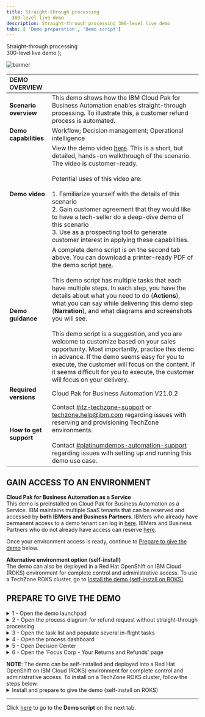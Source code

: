 ---
title: Straight-through processing
  300-level live demo
description: Straight-through processing 300-level live demo
tabs: [ 'Demo preparation', 'Demo script']
---

  <span>
    Straight-through processing <br/> 300-level live demo
  </span> );

![banner](./images/BA_STP_300_Prep_GitHub_banner_8-3-21_short.jpg)
<span id="top"></span>

| DEMO OVERVIEW |  |
| :--- | :--- |
| **Scenario overview** | This demo shows how the IBM Cloud Pak for Business Automation enables straight-through processing. To illustrate this, a customer refund process is automated. |
| **Demo capabilities** | Workflow; Decision management; Operational intelligence |
| **Demo video** | View the demo video <a href="https://ibm.ent.box.com/s/4yskrkefl1ssjxjmxx3kln87z5on4thx" target="_blank" rel="noreferrer">here</a>. This is a short, but detailed, hands-on walkthrough of the scenario. The video is customer-ready.<br/><br/>Potential uses of this video are:<br/><br/>1. Familiarize yourself with the details of this scenario <br/>2. Gain customer agreement that they would like to have a tech-seller do a deep-dive demo of this scenario <br/>3. Use as a prospecting tool to generate customer interest in applying these capabilities. |
| **Demo guidance** | A complete demo script is on the second tab above. You can download a printer-ready PDF of the demo script <a href="./300-BA-STP-Demo-Script.pdf" target="_blank" rel="noreferrer">here</a>. <br/><br/> This demo script has multiple tasks that each have multiple steps. In each step, you have the details about what you need to do (**Actions**), what you can say while delivering this demo step (**Narration**), and what diagrams and screenshots you will see. <br/><br/> This demo script is a suggestion, and you are welcome to customize based on your sales opportunity. Most importantly, practice this demo in advance. If the demo seems easy for you to execute, the customer will focus on the content. If it seems difficult for you to execute, the customer will focus on your delivery. |
| **Required versions** | Cloud Pak for Business Automation V21.0.2 |
| **How to get support** | Contact <a href="https://ibm-cloud.slack.com/archives/C0124J683GW" target="_blank" rel="noreferrer">#itz-techzone-support</a> or <a href="mailto:techzone.help@ibm.com">techzone.help@ibm.com</a> regarding issues with reserving and provisioning TechZone environments. <br/><br/> Contact <a href="https://ibm-cloud.slack.com/archives/C0216F39ACU" target="_blank" rel="noreferrer">#platinumdemos-automation-support</a> regarding issues with setting up and running this demo use case. |

## **GAIN ACCESS TO AN ENVIRONMENT**

**Cloud Pak for Business Automation as a Service**<br/>
This demo is preinstalled on Cloud Pak for Business Automation as a Service. IBM maintains multiple SaaS tenants that can be reserved and accessed by **both IBMers and Business Partners**. IBMers who already have permanent access to a demo tenant can log in <a href="https://www.automationcloud.ibm.com/" target="_blank" rel="noreferrer">here</a>. IBMers and Business Partners who do not already have access can reserve <a href="https://techzone.ibm.com/collection/5fdfcf8b99cf35001ee4954d" target="_blank" rel="noreferrer">here</a>.

Once your environment access is ready, continue to [Prepare to give the demo](#prepare) below.

**Alternative environment option (self-install)**<br/>
The demo can also be deployed in a Red Hat OpenShift on IBM Cloud (ROKS) environment for complete control and administrative access. To use a TechZone ROKS cluster, go to [Install the demo (self-install on ROKS)](#selfinstall).


## **PREPARE TO GIVE THE DEMO**

<span id="prepare"></span>

<details>

<summary>1 - Open the demo launchpad </summary>
<br/>

The Refund Request Demo Launchpad is used to open all the user interfaces used in the demo.

Access your IBM Cloud Pak for Business Automation as a Service tenant <a href="https://www.automationcloud.ibm.com/" target="_blank" rel="noreferrer">here</a>.<br/><br/>

1.1&ensp;&thinsp;&ensp;&thinsp;&ensp;Enter your email address and log in to IBM Cloud Pak for Business Automation as a Service. <br/><br/><img src="https://raw.githubusercontent.com/ibm-garage-tsa/platinum-demos/master/src/pages/300-business-automation/images/Stu_1.1.png" width="800" /><br/>

1.2&ensp;&thinsp;&ensp;&thinsp;&ensp;Click the dropdown menu in the top left corner of the screen. <br/><br/><img src="https://raw.githubusercontent.com/ibm-garage-tsa/platinum-demos/master/src/pages/300-business-automation/images/Stu_1.1.1_tech_seller.png" width="800" /><br/>

1.3&ensp;&thinsp;&ensp;&thinsp;&ensp;Click **Development** on the left-hand side, and click **Production** to switch to that environment. <br/><br/><img src="https://raw.githubusercontent.com/ibm-garage-tsa/platinum-demos/master/src/pages/300-business-automation/images/Stu_1.1.2_tech_seller.png" width="800" /><br/>

1.4&ensp;&thinsp;&ensp;&thinsp;&ensp;On the left-hand side, click **Run**.<br/><br/><img src="https://raw.githubusercontent.com/ibm-garage-tsa/platinum-demos/master/src/pages/300-business-automation/images/Stu_1.1.3_tech_seller.png" width="800" /><br/>

1.5&ensp;&thinsp;&ensp;&thinsp;&ensp;Click **Business Automation Apps**.

<br/>

<img src="https://raw.githubusercontent.com/ibm-garage-tsa/platinum-demos/master/src/pages/300-business-automation/images/Stu_1.2.png" width="800" />

1.6&ensp;&thinsp;&ensp;&thinsp;&ensp;Click the **Refund Request** tile.

<br/>

<img src="https://raw.githubusercontent.com/ibm-garage-tsa/platinum-demos/master/src/pages/300-business-automation/images/Stu_1.3.png" width="800" />

1.7&ensp;&thinsp;&ensp;&thinsp;&ensp;The demo launchpad should now appear.

<br/>

<img src="https://raw.githubusercontent.com/ibm-garage-tsa/platinum-demos/master/src/pages/300-business-automation/images/Stu_1.4.png" width="800" /><br/>

**[Go to top](#top)**

</details>

<details>

<summary>2 - Open the process diagram for refund request without straight-through processing</summary>
<br/>

You will use Process Designer to open the **Refund Request without STP** process diagram.
<br/>

2.1&ensp;&thinsp;&ensp;&thinsp;&ensp;First, click **Hector, the Process Analyst** and copy the automatically-generated URL, then paste it to a new browser tab to open Workflow Center.<br/><br/>

<img src="https://raw.githubusercontent.com/ibm-garage-tsa/platinum-demos/master/src/pages/300-business-automation/images/2.1.Saas.png" width="800" /><br/>

2.2&ensp;&thinsp;&ensp;&thinsp;&ensp;Next, click the **Process apps** tile.<br/><br/>

<img src="https://raw.githubusercontent.com/ibm-garage-tsa/platinum-demos/master/src/pages/300-business-automation/images/2.2.Saas.png" width="800" /><br/>

2.3&ensp;&thinsp;&ensp;&thinsp;&ensp;Next, click the **Refund Request** title of the corresponding tile.<br/><br/>

<img src="https://raw.githubusercontent.com/ibm-garage-tsa/platinum-demos/master/src/pages/300-business-automation/images/Stu_2.3.png" width="800" /><br/>

2.4&ensp;&thinsp;&ensp;&thinsp;&ensp;Inside the process app, click **Processes**, and then click **Refund Request without STP**.<br/><br/>

<img src="https://raw.githubusercontent.com/ibm-garage-tsa/platinum-demos/master/src/pages/300-business-automation/images/Stu_3.6.png" width="800" /><br/>

2.5&ensp;&thinsp;&ensp;&thinsp;&ensp;The **Refund Request without STP** process diagram will open.

<br/>

<InlineNotification>
<strong>NOTE</strong>: This will be the tab to display when you start the demo.
</InlineNotification><br/>

<img src="https://raw.githubusercontent.com/ibm-garage-tsa/platinum-demos/master/src/pages/300-business-automation/images/Stu_3.7.png" width="800" /><br/>

**[Go to top](#top)**

</details>

<details>

<summary>3 - Open the task list and populate several in-flight tasks</summary>

<br/>

In this step, you will open the task list view in a new tab and populate some in-flight process instances so there are tasks in the inbox.
<br/>

<InlineNotification>
<strong>NOTE</strong>: The tasks will be automatically deleted after 12 hours to keep things clean for other users.
</InlineNotification><br/>

3.1&ensp;&thinsp;&ensp;&thinsp;&ensp;Go to the Refund Request Demo Launchpad (pictured below) and click **Sam, the Refund Investigator**.

<br/>

<img src="https://raw.githubusercontent.com/ibm-garage-tsa/platinum-demos/master/src/pages/300-business-automation/images/one.png" width="800" /><br/>

3.2&ensp;&thinsp;&ensp;&thinsp;&ensp;Copy the automatically-generated URL for **Process Portal** (Navigator Work Dashboard is not supported for process creation), then paste it to a new browser tab.

<br/>

<img src="https://raw.githubusercontent.com/ibm-garage-tsa/platinum-demos/master/src/pages/300-business-automation/images/two.png" width="800" /><br/>

3.3&ensp;&thinsp;&ensp;&thinsp;&ensp;Under **Launch**, click **Refund Request** three times to generate a few new processes.<br/><br/>

<img src="https://raw.githubusercontent.com/ibm-garage-tsa/platinum-demos/master/src/pages/300-business-automation/images/three.png" width="800" /><br/>

3.4&ensp;&thinsp;&ensp;&thinsp;&ensp;Three new tasks should appear in the **Work** inbox.

<br/>

<img src="https://raw.githubusercontent.com/ibm-garage-tsa/platinum-demos/master/src/pages/300-business-automation/images/four.png" width="800" /><br/>

3.5&ensp;&thinsp;&ensp;&thinsp;&ensp;Leave this tab open for the demo. If you prefer Navigator you can close it, go back and use the automatically-generated URL to open Navigator and then navigate to the Work Dashboard.

<br/>

**[Go to top](#top)**

</details>

<details>

<summary>4 - Open the process dashboard</summary>
<br/>

In this step, you will you will open the **Refund Request dashboard** in a new tab.<br/><br/>

4.1&ensp;&thinsp;&ensp;&thinsp;&ensp;Go to the Refund Request Demo Launchpad (pictured below), and click **Tom, the Business Analyst**.
<br/>

<img src="https://raw.githubusercontent.com/ibm-garage-tsa/platinum-demos/master/src/pages/300-business-automation/images/Stu_5.1.png" width="800" /><br/>

4.2&ensp;&thinsp;&ensp;&thinsp;&ensp;Business Performance Center will open in a new tab. Click the **Refund Request (RR) - Week 1** dashboard.<br/><br/>

<img src="https://raw.githubusercontent.com/ibm-garage-tsa/platinum-demos/master/src/pages/300-business-automation/images/Stu_5.2.png" width="800" /><br/>

4.3&ensp;&thinsp;&ensp;&thinsp;&ensp;The **Refund Request (RR) - Week 1** dashboard will open.<br/><br/>

<img src="https://raw.githubusercontent.com/ibm-garage-tsa/platinum-demos/master/src/pages/300-business-automation/images/Stu_5.3.png" width="800" />

**[Go to top](#top)**

</details>

<details>

<summary>5 - Open Decision Center</summary>

<br/>

In this step, you will open **Decision Center** in a new tab.<br/><br/>

5.1&ensp;&thinsp;&ensp;&thinsp;&ensp;Go to the Refund Request Demo Launchpad, and click **Emma, the Rules Manager**.

<br/>

<img src="https://raw.githubusercontent.com/ibm-garage-tsa/platinum-demos/master/src/pages/300-business-automation/images/Stu_6.1.png" width="800" /><br/>

5.2&ensp;&thinsp;&ensp;&thinsp;&ensp;**Decision Center** will open in a new tab.<br/><br/>

5.3&ensp;&thinsp;&ensp;&thinsp;&ensp;If asked to log in, use the default `odmAdmin`/`odmAdmin` username and password.<br/><br/>

<InlineNotification>
<strong>NOTE</strong>: The list of decision services will be different depending on your environment and permissions.
</InlineNotification><br/>

<img src="https://raw.githubusercontent.com/ibm-garage-tsa/platinum-demos/master/src/pages/300-business-automation/images/DecisionCenter.png" width="800" /><br/>

**[Go to top](#top)**

</details>

<details>

<summary>6 - Open the 'Focus Corp - Your Returns and Refunds' page</summary>
<br/>

In this step, you will open the **Focus Corp - Your Returns and Refunds** page in a new tab. This is where you will demonstrate how to submit refund requests as a customer.<br/><br/>

6.1&ensp;&thinsp;&ensp;&thinsp;&ensp;Go to the Refund Request Demo Launchpad, and click **Anna, the Customer**.

<br/>

<img src="https://raw.githubusercontent.com/ibm-garage-tsa/platinum-demos/master/src/pages/300-business-automation/images/Stu_7.1.png" width="800" /><br/>

6.2&ensp;&thinsp;&ensp;&thinsp;&ensp;The **Focus Corp - Your Returns and Refunds** page will open. <br/><br/>

<img src="https://raw.githubusercontent.com/ibm-garage-tsa/platinum-demos/master/src/pages/300-business-automation/images/Stu_7.2.png" width="800" /><br/>

**[Go to top](#top)**

</details>

<span id="selfinstall"></span>

<InlineNotification>
<strong>NOTE</strong>: The demo can be self-installed and deployed into a Red Hat OpenShift on IBM Cloud (ROKS) environment for complete control and administrative access. To install on a TechZone ROKS cluster, follow the steps below.</InlineNotification>

<details>

<summary>Install and prepare to give the demo (self-install on ROKS)</summary>

## **INSTALL THE DEMO (SELF-INSTALL ON ROKS)**

<br/>

<details>

<summary>1 - Reserve and configure a TechZone ROKS cluster</summary>

<br/>

<details>

<summary>1.1 - Reserve an environment on TechZone</summary>

<br/>

1.1.1&ensp;&thinsp;&ensp;&thinsp;&ensp;To reserve a preinstalled Cloud Pak for Business Automation (CP4BA) V21.0.2 on Red Hat OpenShift, go <a href="https://techzone.ibm.com/my/reservations/create/615dcbbc7ed3c6001edaa865" target="_blank" rel="noreferrer">here</a> and complete the form.

<br/>

Alternatively, you can install the demo into your own cluster. You will need your own OpenShift-based cluster with the CP4BA V21.0.2 installed and configured with access to all the required user interfaces.

<br/>

<InlineNotification>
<strong>SUGGESTION</strong>: When selecting your data center location, use one with the lowest storage % available, even if this is farther from your location.</InlineNotification><br/>

1.1.2&ensp;&thinsp;&ensp;&thinsp;&ensp;Submit and wait for your cluster to be ready.

<br/>

<InlineNotification>
<strong>NOTE</strong>: If your reservation submission fails with an error, try a second time. If it fails again, wait 30 minutes and check the <a href="https://techzone.ibm.com/my/reservations" target="_blank" rel="noreferrer">my reservations page</a> to see if the reservation was successful before you try again. For support and errors in Technology Zone, contact <a href="https://ibm-cloud.slack.com/archives/C0124J683GW" target="_blank" rel="noreferrer">#itz-techzone-support</a> or <a href="mailto:techzone.help@ibm.com">techzone.help@ibm.com</a>.
</InlineNotification><br/>

Once your environment is ready, continue to the next step.

<br/>

**[Go to top](#top)**

</details>

<br/>

<details>

<summary>1.2 - Validate your cluster</summary>

<br/>

While you may see your environment through the IBM Cloud web console within a few minutes, the operator will typically take 4 to 8 hours to complete the installation of CP4BA.

<br/>

<InlineNotification><strong>Cluster readiness expectations</strong>: Demo Pattern Preinstalled Clusters may be accessible via the IBM Cloud web console and OpenShift web console in 20-60 minutes but the operator will still be deploying your CP4BA installation for at least 4 hours and generally not more than 8 hours.</InlineNotification><br/>

For issues with any of the steps below, go to the Troubleshooting page (<a href="https://github.ibm.com/jgoodhue/cp4ba-roks-install/blob/master/Additional-files/troubleshooting-cluster.md" target="_blank" rel="noreferrer">IBMers</a> or <a href="https://ibm.box.com/s/0tixffd951qg84r28qgb8q1hz2bodinj" target="_blank" rel="noreferrer">Partners</a>).

<br/>

To know when your cluster is ready:

<br/>

1.2.1&ensp;&thinsp;&ensp;&thinsp;&ensp;First, wait for an email with a subject ending with "is ready" within 20-60 minutes. If you do not receive an email or to check on status, go to IBM Technology Zone's <a href="https://techzone.ibm.com/my/reservations" target="_blank" rel="noreferrer">my reservations page</a>.

<br/>

1.2.2&ensp;&thinsp;&ensp;&thinsp;&ensp;Next, use the email with a subject ending with "is ready" and click to open the console. You may also use the IBM Technology Zone's <a href="https://techzone.ibm.com/my/reservations" target="_blank" rel="noreferrer">my reservations page</a> to retrieve the link.

<br/>

1.2.3&ensp;&thinsp;&ensp;&thinsp;&ensp;On the IBM Cloud web console cluster page, check to be sure the status shows Normal with a green check and an Ingress subdomain exists.

<br/>

1.2.4&ensp;&thinsp;&ensp;&thinsp;&ensp;Click the **OpenShift web console** button in the upper right.

<br/>

1.2.5&ensp;&thinsp;&ensp;&thinsp;&ensp;The last task within the operator is to generate a config map named `icp4adeploy-cp4ba-access-info`, which you can access in the OpenShift web console under **Workloads -> Config Maps** or via the CLI. If this config map exists, then CP4BA should be ready. The `icp4adeploy-cp4ba-access-info` config map provides all the required urls and login information needed to install and run the demonstration.

<br/>

<InlineNotification>
<strong>NOTE</strong>: It is not recommended to change the password of cp4admin. Instead, create a new admin user if this is required.
</InlineNotification><br/>

**[Go to top](#top)**

</details>

<br/>

<details>

<summary>1.3 - Set up ROKS ingress</summary>

<br/>

OpenShift environments based on the demo pattern and running on IBM Red Hat OpenShift on IBM Cloud (ROKS) will not have any trusted ingress or certificates for Cloud Pak for Business Automation routes and services. This means that workflows (such as those running in Workflow Authoring in Business Automation Studio) will not be able to successfully connect to Operational Decision Manager (ODM) services.

<br/>

The following is needed to ensure ODM is trusted by browsers and by Workflow Authoring (additional networking configurations may also be supported but have not been tested). Some of the following steps require the OpenShift command-line interface (the `oc` command) and cannot be done in the web console.

<br/>

Go <a href="https://docs.openshift.com/container-platform/4.7/cli_reference/openshift_cli/getting-started-cli.html" target="_blank" rel="noreferrer">here</a> to install the OpenShift command-line interface before continuing.

<br/>

1.3.1&ensp;&thinsp;&ensp;&thinsp;&ensp;If not still open, click the **OpenShift web console** button in the upper right of your ROKS cluster page in IBM Cloud web console.

<br/>

1.3.2&ensp;&thinsp;&ensp;&thinsp;&ensp;Navigate to **Home -> Projects ->** `openshift-ingress`.

<br/>

1.3.3&ensp;&thinsp;&ensp;&thinsp;&ensp;Navigate to **Workloads -> Secrets** and locate the secret with the name equal to your cluster hostname (such as `itzroks-0600004t7y-ycnqs-4b4a324f027aea19c5cbc0c3275c4656-0000.us-south.containers.appdomain.cloud` or `ibmcloud-roks-83eow-4b4a324f027aea19c5cbc0c3275c4656-0000`).

<br/>

1.3.4&ensp;&thinsp;&ensp;&thinsp;&ensp;Extract/copy `tls.key` and save to a new file using a text editor without any special formatting (be careful not to type any other character in the file).

<br/>

1.3.5&ensp;&thinsp;&ensp;&thinsp;&ensp;Repeat for `tls.crt` in a second new file.

<br/>

1.3.6&ensp;&thinsp;&ensp;&thinsp;&ensp;Access the CLI at the upper right of the web console by clicking **IBM# -> Copy Login Command**.

<br/>

1.3.7&ensp;&thinsp;&ensp;&thinsp;&ensp;Click **Display token** and copy the line under **Log in with this token**.

<br/>

1.3.8&ensp;&thinsp;&ensp;&thinsp;&ensp;Paste it into a terminal where the `oc` CLI is installed and execute.

<br/>

1.3.9&ensp;&thinsp;&ensp;&thinsp;&ensp;Run the following command: `oc project dtecp4ba` (or the name of your own project/namespace).

<br/>

1.3.10&ensp;&thinsp;&ensp;&thinsp;&ensp;Run the following command where `tls.crt` and `tls.key` are the names of the files you created above: `oc create secret tls cp4a-wildcard --cert tls.crt --key tls.key`.

<br/>

1.3.11&ensp;&thinsp;&ensp;&thinsp;&ensp;Back in the OpenShift web console, navigate to **Operators -> Installed Operators -> IBM Cloud Pak for Business Automation -> CP4BA Deployment tab ->** `icp4adeploy` -> **YAML** tab (or if not using OLM, Administration -> Custom Resource Definitions -> ICP4ACluster -> Instances tab -> icp4adeploy -> YAML tab).

<br/>

1.3.12&ensp;&thinsp;&ensp;&thinsp;&ensp;Carefully search for the `shared_configuration` section.

<br/>

1.3.13&ensp;&thinsp;&ensp;&thinsp;&ensp;Carefully add a new line below `shared_configuration` and indent two spaces.

<br/>

1.3.14&ensp;&thinsp;&ensp;&thinsp;&ensp;Carefully enter the following: `external_tls_certificate_secret: cp4a-wildcard`.

<br/>

1.3.15&ensp;&thinsp;&ensp;&thinsp;&ensp;Click **Save**.

<br/>

1.3.16&ensp;&thinsp;&ensp;&thinsp;&ensp;Wait for the operator to reconcile the CR which normally requires 30-120 minutes.

<br/>

1.3.17&ensp;&thinsp;&ensp;&thinsp;&ensp;Verify the configuration is effective by navigating to an ODM route in a new browser tab (such as `https://odm-decisionserverconsole-<namespace>.<cluster>.<region>.containers.appdomain.cloud`) and ensure it shows as secure with a trusted certificate (most browsers show a lock icon to the left of the URL).

<br/>

**[Go to top](#top)**

</details>

<br/>

<details>

<summary>1.4 - Log in to Cloud Pak for Business Automation</summary>

<br/>

1.4.1&ensp;&thinsp;&ensp;&thinsp;&ensp;All the URLs and user and password information you need will be present in the `icp4adeploy-cp4ba-access-info` config map which you can access in the OCP web console under **Workloads -> Config Maps** or via the CLI. When you navigate to an interface and need to log in, use Enterprise LDAP and cp4admin.

<br/>

<InlineNotification>
<strong>NOTE</strong>: Be sure to carefully follow the instructions in each section of the config map and open each of the mentioned URLs in your browser to accept the self-signed certificates or you will receive errors.
</InlineNotification><br/>

**[Go to top](#top)**

</details>

</details>

<br/>

<details>

<summary>2 - Install the straight-through processing demo</summary>

<br/>

<details>

<summary>2.1 - Deploy Operational Decision Manager artifacts</summary>

<br/>

2.1.1&ensp;&thinsp;&ensp;&thinsp;&ensp;Download these two files:<br/><br/><a href="https://github.com/ibm-cloud-architecture/dba-refund-request/raw/master/decision/Refund%20Processing%20%5Bmain%5D%202021.08.20_01_ocp-demo-2102.zip" target="_blank" rel="noreferrer">Refund processing - main branch</a><br/><a href="https://github.com/ibm-cloud-architecture/dba-refund-request/raw/master/decision/Refund%20Processing%20%5BReduce%20Manual%20Processing%5D%202021.08.20_01_ocp-demo-2102.zip" target="_blank" rel="noreferrer">Refund processing - reduce manual processing branch</a>

<br/>

2.1.2&ensp;&thinsp;&ensp;&thinsp;&ensp;Log in to the Decision Center Business console URL.

<br/>

2.1.3&ensp;&thinsp;&ensp;&thinsp;&ensp;On **Library**, click the import icon.

<br/>

2.1.4&ensp;&thinsp;&ensp;&thinsp;&ensp;Choose and upload `Refund Processing [main] YYYY.MM.DD_XX.zip`.

<br/>

2.1.5&ensp;&thinsp;&ensp;&thinsp;&ensp;Open the **main** branch, click **Deployments** and deploy to your Rule Execution Server as V1.0 (adjust the server within the deployment configuration as required).

<br/>

2.1.6&ensp;&thinsp;&ensp;&thinsp;&ensp;Return to the branch list and click the plus sign to create a new branch based on **main** named `Reduce Manual Processing`.

<br/>

2.1.7&ensp;&thinsp;&ensp;&thinsp;&ensp;Import `Refund Processing [Reduce Manual Processing] YYYY.MM.DD_XX.zip` to the new branch and choose to **replace the existing elements**.

<br/>

2.1.8&ensp;&thinsp;&ensp;&thinsp;&ensp;Deploy the new branch to Rule Execution Server as V1.1.

<br/>

**[Go to top](#top)**

</details>

<br/>

<details>

<summary>2.2 - Deploy Business Automation Workflow artifacts</summary>

<br/>

2.2.1&ensp;&thinsp;&ensp;&thinsp;&ensp;Download this file: <a href="https://github.com/ibm-cloud-architecture/dba-refund-request/raw/master/workflow/Refund_Request%20-%202021.07.24_04.twx" target="_blank" rel="noreferrer">Refund Request process app</a>

<br/>

2.2.2&ensp;&thinsp;&ensp;&thinsp;&ensp;Log in to Workflow Authoring via the Business Automation Studio URL and navigate to **Business automations -> Workflows**.

<br/>

2.2.3&ensp;&thinsp;&ensp;&thinsp;&ensp;Import `Refund_Request - YYYY.MM.DD_XX.twx`.

<br/>

2.2.4&ensp;&thinsp;&ensp;&thinsp;&ensp;Open the **Refund Request** process app / project and navigate to **Process App Settings -> Servers**.

<br/>

2.2.5&ensp;&thinsp;&ensp;&thinsp;&ensp;Edit the settings for hostname and authentication. The hostname will be the ODM Decision Server Console URL (from the `odm-access-info` section of the `icp4adeploy-cp4ba-access-info` config map) with no `https://` at the beginning. The port is left blank. Set the user name and password to the default administrator credentials specified in the config map (`odmAdmin`/`odmAdmin`).

<br/>

2.2.6&ensp;&thinsp;&ensp;&thinsp;&ensp;Open the **BAI Generators** team, and add an appropriate user to the team (for example, `cp4admin`).

<br/>

2.2.7&ensp;&thinsp;&ensp;&thinsp;&ensp;Create a new snapshot of the process application / project.

<br/>

2.2.8&ensp;&thinsp;&ensp;&thinsp;&ensp;No installation of the snapshot is needed unless you setup multiple runtime environments for workflow. (The default setup for the Tech Zone environment has only one workflow environment, so there is no need to deploy.)

<br/>

**[Go to top](#top)**

</details>

<br/>

<details>

<summary>2.3 - Set up Business Automation Insights (BAI) data</summary>

<br/>

2.3.1&ensp;&thinsp;&ensp;&thinsp;&ensp;Log in to the Workplace URL with the user specified in the above **BAI Generators** team.

<br/>

2.3.2&ensp;&thinsp;&ensp;&thinsp;&ensp;Click to start **Generate Week 1 BAI Data RR v2**, and wait for the feedback that the process has started.

<br/>

2.3.3&ensp;&thinsp;&ensp;&thinsp;&ensp;Do the same for **Generate Week 2 BAI Data RR v2**.

<br/>

**[Go to top](#top)**

</details>

<br/>

<details>

<summary>2.4 - Deploy Business Performance Center artifacts</summary>

<br/>

2.4.1&ensp;&thinsp;&ensp;&thinsp;&ensp;Download these two files:<br/><br/><a href="https://github.com/ibm-cloud-architecture/dba-refund-request/blob/master/insights/Refund%20Request%20(RR)%20-%20Week%201%20-%202021.05.10_01.json" target="_blank" rel="noreferrer">Refund Request Week 1</a><br/><a href="https://github.com/ibm-cloud-architecture/dba-refund-request/blob/master/insights/Refund%20Request%20(RR)%20-%20Week%202%20-%202021.05.10_01.json" target="_blank" rel="noreferrer">Refund Request Week 2</a>

<br/>

2.4.2&ensp;&thinsp;&ensp;&thinsp;&ensp;Log in to the Business Performance Center URL.

<br/>

2.4.3&ensp;&thinsp;&ensp;&thinsp;&ensp;Import two dashboards using `RefundRequest (RR) – Week 1 - YYYY.MM.DD_XX.json` and `RefundRequest (RR) – Week 2 - YYYY.MM.DD_XX.json`.

<br/>

2.4.4&ensp;&thinsp;&ensp;&thinsp;&ensp;Click the pencil icon at the top of the dashboard and adjust the monitoring sources to the deployed workflow snapshot.

<br/>

2.4.5&ensp;&thinsp;&ensp;&thinsp;&ensp;Fix any charts that do not have data with the most likely error requiring a selection of `decimal (data > TG2 > pTime) – (float)` in the **Data item** field which must sometimes be selected after the monitoring source is changed.

<br/>

**[Go to top](#top)**

</details>

<br/>

<details>

<summary>2.5 - Deploy Business Automation Studio artifacts</summary>

<br/>

2.5.1&ensp;&thinsp;&ensp;&thinsp;&ensp;Download this file: <a href="https://github.com/ibm-cloud-architecture/dba-refund-request/blob/master/app/Refund_Request%20-%20App%20-%202021.08.08_06_ocp-demo-2102.twx" target="_blank" rel="noreferrer">Refund Request App</a>.

<br/>

2.5.2&ensp;&thinsp;&ensp;&thinsp;&ensp;Publish the workflow project's snapshot in Business Automation Studio to make the automation services available to applications.

<br/>

2.5.3&ensp;&thinsp;&ensp;&thinsp;&ensp;Import the Refund Request application in **Business applications** using `RefundRequest (RR) – App - YYYY.MM.DD_XX.twx`.

<br/>

2.5.4&ensp;&thinsp;&ensp;&thinsp;&ensp;Create a new snapshot if needed and export the application as a ZIP.

<br/>

**[Go to top](#top)**

</details>

<br/>

<details>

<summary>2.6 - Deploy Business Automation Navigator artifacts</summary>

<br/>

2.6.1&ensp;&thinsp;&ensp;&thinsp;&ensp;Log in to the Business Automation Navigator’s admin desktop. You will need to add `?desktop=appDesktop1` to the end of the Navigator URL from the config map.

<br/>

2.6.2&ensp;&thinsp;&ensp;&thinsp;&ensp;Click **Connections** on the left, edit the Application Engine connection (generally named **APPENGO**) and click **Connect**.

<br/>

2.6.3&ensp;&thinsp;&ensp;&thinsp;&ensp;Import the application ZIP file exported earlier.

<br/>

2.6.4&ensp;&thinsp;&ensp;&thinsp;&ensp;Edit the details of the application and add `#AUTHENTICATED-USERS` to make the app available to everyone.

<br/>

2.6.5&ensp;&thinsp;&ensp;&thinsp;&ensp;Edit the desktop of your choice (generally `appDesktop1`) and on the **Layout** tab, select the application's name.

<br/>

**[Go to top](#top)**

</details>

</details>

<br/>

## **PREPARE TO GIVE THE DEMO (SELF-INSTALL ON ROKS)**

<br/>

<details>

<summary>1 - Open the demo launchpad</summary>

<br/>

1.1&ensp;&thinsp;&ensp;&thinsp;&ensp;Open the **Navigator** URL.

<br/>

<InlineNotification>
<strong>NOTE</strong>: If you need the URL, open the OCP web console under Workloads -> Config Maps. Locate the <strong>icp4adeploy-cp4ba-access-info</strong> config map. Then, go to the Navigator section of the config map to find the URL and add `?desktop=appDesktop1` at the end for the correct desktop.
</InlineNotification><br/>

1.2&ensp;&thinsp;&ensp;&thinsp;&ensp;Click the **Refund Request** tile.

<br/>

<img src="https://raw.githubusercontent.com/ibm-garage-tsa/platinum-demos/master/src/pages/300-business-automation/images/Stu_2.1.png" width="800" /><br/>

The demo launchpad should now appear.<br/><br/>

<img src="https://raw.githubusercontent.com/ibm-garage-tsa/platinum-demos/master/src/pages/300-business-automation/images/Stu_2.2.png" width="800" /><br/>

**[Go to top](#top)**

</details>

<br/>

<details>

<summary>2 - Open the Refund Request without STP process diagram </summary>

<br/>

You will use Workflow Authoring to open the **Refund Request without STP** (Straight-through Processing) process diagram.

<br/>

2.1&ensp;&thinsp;&ensp;&thinsp;&ensp;Click **Hector, the Process Analyst** and copy the automatically-generated URL, then paste it to a new browser tab to open Business Automation Studio.<br/><br/>

<img src="https://raw.githubusercontent.com/ibm-garage-tsa/platinum-demos/master/src/pages/300-business-automation/images/Stu_3.2.png" width="800" /><br/>

2.2&ensp;&thinsp;&ensp;&thinsp;&ensp;From the top left menu, click **Design** and then **Business automations**.<br/><br/>

<img src="https://raw.githubusercontent.com/ibm-garage-tsa/platinum-demos/master/src/pages/300-business-automation/images/Stu_3.3.png" width="800" />

<br/>

2.3&ensp;&thinsp;&ensp;&thinsp;&ensp;From the **Business automations** page, click **Workflow**.<br/><br/>

<img src="https://raw.githubusercontent.com/ibm-garage-tsa/platinum-demos/master/src/pages/300-business-automation/images/Stu_3.4.png" width="800" />

<br/>

2.4&ensp;&thinsp;&ensp;&thinsp;&ensp;Within the **Refund Request** tile, click **Open**.<br/><br/>

<img src="https://raw.githubusercontent.com/ibm-garage-tsa/platinum-demos/master/src/pages/300-business-automation/images/Stu_3.5.png" width="800" />

<br/>

2.5&ensp;&thinsp;&ensp;&thinsp;&ensp;Inside the process app, click **Processes**, and then click **Refund Request without STP**.<br/><br/>

<img src="https://raw.githubusercontent.com/ibm-garage-tsa/platinum-demos/master/src/pages/300-business-automation/images/Stu_3.6.png" width="800" />

<br/>

The **Refund Request without STP** process diagram will open.

<br/>

<InlineNotification>
<strong>NOTE</strong>: This will be the tab to display when you start the demo.
</InlineNotification><br/>

<img src="https://raw.githubusercontent.com/ibm-garage-tsa/platinum-demos/master/src/pages/300-business-automation/images/Stu_3.7.png" width="800" /><br/>

**[Go to top](#top)**

</details>

<br/>

<details>

<summary>3 - Open the task list and populate several in-flight tasks</summary>

<br/>

In this step, you will open the task list view in a new tab and populate some in-flight process instances so there are tasks in the inbox.

<br/>

<InlineNotification>
<strong>NOTE</strong>: The tasks will be automatically deleted after 12 hours to keep things clean for other users.
</InlineNotification><br/>

3.1&ensp;&thinsp;&ensp;&thinsp;&ensp;Go to the Refund Request Demo Launchpad (pictured below), and click **Sam, the Refund Investigator**.<br/><br/>

<img src="https://raw.githubusercontent.com/ibm-garage-tsa/platinum-demos/master/src/pages/300-business-automation/images/Stu_4.1.png" width="800" />

<br/>

3.2&ensp;&thinsp;&ensp;&thinsp;&ensp;**Workplace** will open in a new tab.<br/><br/>

<img src="https://raw.githubusercontent.com/ibm-garage-tsa/platinum-demos/master/src/pages/300-business-automation/images/New Stu 4.4.1 Self Install.png" width="800" />

<br/>

3.3&ensp;&thinsp;&ensp;&thinsp;&ensp;Click the **Start Workflow** button. <br/><br/>

<img src="https://raw.githubusercontent.com/ibm-garage-tsa/platinum-demos/master/src/pages/300-business-automation/images/Stu_4.4.1_Self_Install.png" width="800" />

<br/>

3.4&ensp;&thinsp;&ensp;&thinsp;&ensp;Click the **Request Refund** tile (may need to scroll down). Click **Tip**, then click **Launch**. <br/><br/>

<img src="https://raw.githubusercontent.com/ibm-garage-tsa/platinum-demos/master/src/pages/300-business-automation/images/Stu_4.4.2_Self_Install.png" width="800" />

<br/>

3.5&ensp;&thinsp;&ensp;&thinsp;&ensp;Repeat **two more times** to generate three tasks.

<br/>

3.6&ensp;&thinsp;&ensp;&thinsp;&ensp;Click the **Start Workflow** button again and click the **Quote Exception** tile (may need to scroll down).<br/><br/>

<img src="https://raw.githubusercontent.com/ibm-garage-tsa/platinum-demos/master/src/pages/300-business-automation/images/Stu_4.4.1_Self Install_crop.png" width="800" />

<br/>

3.7&ensp;&thinsp;&ensp;&thinsp;&ensp;Click **Tip**, then click **Launch**. <br/><br/>

<img src="https://raw.githubusercontent.com/ibm-garage-tsa/platinum-demos/master/src/pages/300-business-automation/images/Stu_4.4.3_Self_install.png" width="800" />

<br/>

3.8&ensp;&thinsp;&ensp;&thinsp;&ensp;Repeat **one more time** to generate two tasks. You should now see (at least) five tasks in the task inbox.<br/><br/>

<img src="https://raw.githubusercontent.com/ibm-garage-tsa/platinum-demos/master/src/pages/300-business-automation/images/Stu_4.4.4_Self_install.png" width="800" />

**[Go to top](#top)**

</details>

<br/>

<details>

<summary>4 - Open the process dashboard</summary>
<br/>

In this step, you will you will open the **Refund Request dashboard** in a new tab.<br/><br/>

4.1&ensp;&thinsp;&ensp;&thinsp;&ensp;Go to the Refund Request Demo Launchpad (pictured below), and click **Tom, the Business Analyst**.
<br/>

<img src="https://raw.githubusercontent.com/ibm-garage-tsa/platinum-demos/master/src/pages/300-business-automation/images/Stu_5.1.png" width="800" /><br/>

4.2&ensp;&thinsp;&ensp;&thinsp;&ensp;Business Performance Center will open in a new tab. Click the **Refund Request (RR) - Week 1** dashboard.<br/><br/>

<img src="https://raw.githubusercontent.com/ibm-garage-tsa/platinum-demos/master/src/pages/300-business-automation/images/Stu_5.2.png" width="800" /><br/>

4.3&ensp;&thinsp;&ensp;&thinsp;&ensp;The **Refund Request (RR) - Week 1** dashboard will open.<br/><br/>

<img src="https://raw.githubusercontent.com/ibm-garage-tsa/platinum-demos/master/src/pages/300-business-automation/images/Stu_5.3.png" width="800" />

**[Go to top](#top)**

</details>

<br/>

<details>

<summary>5 - Open Decision Center</summary>

<br/>

In this step, you will open **Decision Center** in a new tab.<br/><br/>

5.1&ensp;&thinsp;&ensp;&thinsp;&ensp;Go to the Refund Request Demo Launchpad, and click **Emma, the Rules Manager**.

<br/>

<img src="https://raw.githubusercontent.com/ibm-garage-tsa/platinum-demos/master/src/pages/300-business-automation/images/Stu_6.1.png" width="800" /><br/>

5.2&ensp;&thinsp;&ensp;&thinsp;&ensp;**Decision Center** will open in a new tab.<br/><br/>

5.3&ensp;&thinsp;&ensp;&thinsp;&ensp;If asked to log in, use the default `odmAdmin`/`odmAdmin` username and password.<br/><br/>

<InlineNotification>
<strong>NOTE</strong>: The list of decision services will be different depending on your environment and permissions.
</InlineNotification><br/>

<img src="https://raw.githubusercontent.com/ibm-garage-tsa/platinum-demos/master/src/pages/300-business-automation/images/DecisionCenter.png" width="800" /><br/>

**[Go to top](#top)**

</details>

<br/>

<details>

<summary>6 - Open the 'Focus Corp - Your Returns and Refunds' page</summary>
  <br/>

In this step, you will open the **Focus Corp - Your Returns and Refunds** page in a new tab. This is where you will demonstrate how to submit refund requests as a customer.<br/><br/>

6.1&ensp;&thinsp;&ensp;&thinsp;&ensp;Go to the Refund Request Demo Launchpad, and click **Anna, the Customer**.

<br/>

<img src="https://raw.githubusercontent.com/ibm-garage-tsa/platinum-demos/master/src/pages/300-business-automation/images/Stu_7.1.png" width="800" /><br/>

6.2&ensp;&thinsp;&ensp;&thinsp;&ensp;The **Focus Corp - Your Returns and Refunds** page will open. <br/><br/>

<img src="https://raw.githubusercontent.com/ibm-garage-tsa/platinum-demos/master/src/pages/300-business-automation/images/Stu_7.2.png" width="800" /><br/>

**[Go to top](#top)**

</details>

</details>

***

Click [here](/300-business-automation/demo-script) to go to the **Demo script** on the next tab.
